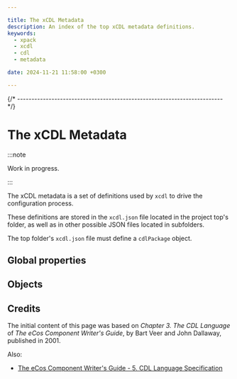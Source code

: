 ```yaml
---

title: The xCDL Metadata
description: An index of the top xCDL metadata definitions.
keywords:
  - xpack
  - xcdl
  - cdl
  - metadata

date: 2024-11-21 11:58:00 +0300

---
```



{/* ------------------------------------------------------------------------ */}

# The xCDL Metadata

:::note

Work in progress.

:::

The xCDL metadata is a set of definitions used by `xcdl` to drive the
configuration process.

These definitions are stored in the `xcdl.json` file located in the project
top's folder, as well as in other possible JSON files located in subfolders.

The top folder's `xcdl.json` file must define a `cdlPackage` object.

## Global properties

<GlobalProperties />

## Objects

<Objects />

## Credits

The initial content of this page was based on *Chapter 3. The CDL Language* of *The eCos Component Writer's Guide*, by Bart Veer and John Dallaway, published in 2001.

Also:

- [The eCos Component Writer's Guide - 5. CDL Language Specification](https://ecos.sourceware.org/docs-latest/cdl-guide/reference.html)
